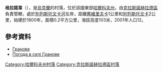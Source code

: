 {{coord|49|30|29|N|35|37|15|E|scale:100000_region:UA|display=title}}

'''格拉諾韋'''（{{lang-uk|Гранове}}），是[[烏克蘭|烏克蘭]]的村落，位於該國東部[[哈爾科夫州|哈爾科夫州]]，由[[克拉斯諾赫拉德區|克拉斯諾赫拉德區]]負責管轄，處於[[別列斯托文卡河|別列斯托文卡河]]左岸，距離[[舊維里夫卡_(新沃多拉加區)|舊維里夫卡]]1公里和[[別列斯托文卡|別列斯托文卡]]2公里，始建於1800年，面積0.2平方公里，海拔高度103米，2001年人口12。

==參考資料==
*[http://w1.c1.rada.gov.ua/pls/z7502/A005?rdat1=09.01.2009&rf7571=33443 Гранове]{{dead link|date=2018年3月 |bot=InternetArchiveBot |fix-attempted=yes }}
* [http://weather.in.ua/ua/har'kovskaja/5820 Погода в селі Гранове] {{Wayback|url=http://weather.in.ua/ua/har%27kovskaja/5820 |date=20160323025529 }}

{{DEFAULTSORT:Гранове}}
[[Category:哈爾科夫州村落|Category:哈爾科夫州村落]]
[[Category:克拉斯諾赫拉德區村落|Category:克拉斯諾赫拉德區村落]]


{{Kharkiv-geo-stub}}